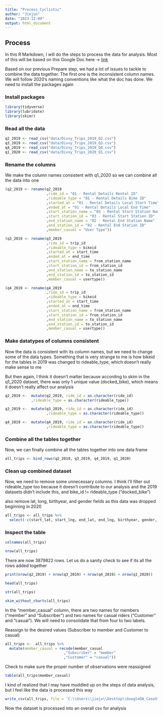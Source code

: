 ```yaml
---
title: "Process_Cyclistic"
author: "Jiejun"
date: "2023-12-09"
output: html_document
---
```


## Process
In this R Markdown, I will do the steps to process the data for analysis. Most of this will be based on this Google Doc here -> [link](https://docs.google.com/document/d/1ZE95TYd94HN7DQ4_Mfg4SAMYEXoRmNlNG_uvUlzA_Jo/edit?usp=sharing)

Based on our previous Prepare step, we had a lot of issues to tackle to combine the data together. The first one is the inconsistent column names. We will follow 2020's naming conventions like what the doc has done. We need to install the packages again

### Install packages

```r
library(tidyverse)
library(lubridate)
library(skimr)
```

### Read all the data

```r
q2_2019 <- read_csv("data/Divvy_Trips_2019_Q2.csv")
q3_2019 <- read_csv("data/Divvy_Trips_2019_Q3.csv")
q4_2019 <- read_csv("data/Divvy_Trips_2019_Q4.csv")
q1_2020 <- read_csv("data/Divvy_Trips_2020_Q1.csv")
```

### Rename the columns 

We make the column names consistent with q1_2020 so we can combine all the data into one

```r
(q2_2019 <- rename(q2_2019
                   ,ride_id = "01 - Rental Details Rental ID"
                   ,rideable_type = "01 - Rental Details Bike ID" 
                   ,started_at = "01 - Rental Details Local Start Time"  
                   ,ended_at = "01 - Rental Details Local End Time"  
                   ,start_station_name = "03 - Rental Start Station Name" 
                   ,start_station_id = "03 - Rental Start Station ID"
                   ,end_station_name = "02 - Rental End Station Name" 
                   ,end_station_id = "02 - Rental End Station ID"
                   ,member_casual = "User Type"))
```

```r
(q3_2019 <- rename(q3_2019
                   ,ride_id = trip_id
                   ,rideable_type = bikeid 
                   ,started_at = start_time  
                   ,ended_at = end_time  
                   ,start_station_name = from_station_name 
                   ,start_station_id = from_station_id 
                   ,end_station_name = to_station_name 
                   ,end_station_id = to_station_id 
                   ,member_casual = usertype))
```

```r
(q4_2019 <- rename(q4_2019
                   ,ride_id = trip_id
                   ,rideable_type = bikeid 
                   ,started_at = start_time  
                   ,ended_at = end_time  
                   ,start_station_name = from_station_name 
                   ,start_station_id = from_station_id 
                   ,end_station_name = to_station_name 
                   ,end_station_id = to_station_id 
                   ,member_casual = usertype))
```

### Make datatypes of columns consistent

Now the data is consistent with its column names, but we need to change some of the data types. Something that is very strange to me is how bikeid for the tables in 2019 was changed to rideable_type, which doesn't really make sense to me 

But then again, I think it doesn't matter because according to skim in the q1_2020 dataset, there was only 1 unique value (docked_bike), which means it doesn't really affect our analysis

```r
q2_2019 <-  mutate(q2_2019, ride_id = as.character(ride_id)
            ,rideable_type = as.character(rideable_type)) 
```

```r
q3_2019 <-  mutate(q3_2019, ride_id = as.character(ride_id)
                   ,rideable_type = as.character(rideable_type)) 
```

```r
q4_2019 <-  mutate(q4_2019, ride_id = as.character(ride_id)
                   ,rideable_type = as.character(rideable_type))
```

### Combine all the tables together

Now, we can finally combine all the tables together into one data frame

```r
all_trips <- bind_rows(q2_2019, q3_2019, q4_2019, q1_2020)
```

### Clean up combined dataset

Now, we need to remove some unnecessary columns. I think I'll filter out rideable_type too because it doesn't contribute to our analysis and the 2019 datasets didn't include this, and bike_id<dbl> != rideable_type<str> ("docked_bike")

also remove lat, long, birthyear, and gender fields as this data was dropped beginning in 2020

```r
all_trips <- all_trips %>%  
  select(-c(start_lat, start_lng, end_lat, end_lng, birthyear, gender, "01 - Rental Details Duration In Seconds Uncapped", "05 - Member Details Member Birthday Year", "Member Gender", "tripduration", rideable_type))

```

### Inspect the table

```r
colnames(all_trips)
```
```r
nrow(all_trips)
```
There are now 3879822 rows. Let us do a sanity check to see if its all the rows added together

```r
print(nrow(q2_2019) + nrow(q3_2019) + nrow(q4_2019) + nrow(q1_2020))
```
```r
head(all_trips)
```
```r
str(all_trips)
```
```r
skim_without_charts(all_trips)
```

In the "member_casual" column, there are two names for members ("member" and "Subscriber") and two names for casual riders ("Customer" and "casual"). We will need to consolidate that from four to two labels.

Reassign to the desired values (Subscriber to member and Customer to casual)

```r
all_trips <-  all_trips %>% 
  mutate(member_casual = recode(member_casual
                           ,"Subscriber" = "member"
                           ,"Customer" = "casual"))
```

Check to make sure the proper number of observations were reassigned

```r
table(all_trips$member_casual)
```
I kind of realized that I may have muddled up on the steps of data analysis, but I feel like the data is processed this way

```r
write_csv(all_trips, file = 'C:\\Users\\jieju\\Desktop\\GoogleDA_CaseStudy\\data\\all_trips_processed.csv')
```

Now the dataset is processed into an overall csv for analysis